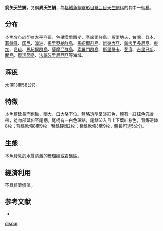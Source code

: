 {{Speciesbox
| name = 箭矢天竺鯛
| status = NE
| genus = Apogon
| species = dispar
| authority = Fraser & Randall, 1976
| synonyms = 
}}
'''箭矢天竺鯛'''，又稱'''異天竺鯛'''，為[[輻鰭魚綱|輻鰭魚綱]][[鱸形目|鱸形目]][[鱸亞目|鱸亞目]][[天竺鯛科|天竺鯛科]]的其中一個[[種|種]]。

==分布==
本魚分布於[[印度|印度]][[太平洋|太平洋]]區，包括[[模里西斯|模里西斯]]、[[塞席爾群島|塞席爾群島]]、[[馬爾地夫|馬爾地夫]]、[[台灣|台灣]]、[[日本|日本]]、[[菲律賓|菲律賓]]、[[印尼|印尼]]、[[澳洲|澳洲]]、[[馬里亞納群島|馬里亞納群島]]、[[馬紹爾群島|馬紹爾群島]]、[[新幾內亞|新幾內亞]]、[[新喀里多尼亞|新喀里多尼亞]]、[[東加|東加]]、[[帛琉|帛琉]]、[[馬紹爾群島|馬紹爾群島]]、[[薩摩亞群島|薩摩亞群島]]、[[索羅門群島|索羅門群島]]、[[斯里蘭卡|斯里蘭卡]]、[[斐濟|斐濟]]、[[吉里巴斯|吉里巴斯]]、[[關島|關島]]、[[復活節島|復活節島]]、[[法屬波里尼西亞|法屬波里尼西亞]]等海域。

==深度==
水深18至58公尺。

==特徵==
本魚體延長而側扁，眼大，口大略下位。體略透明呈淡紅色，體有一紅棕色的縱帶，從吻部延伸至尾柄，尾柄有一白色斑點，尾鰭凹入且上下葉紅棕色，背鰭硬棘8枚；背鰭軟條8至9枚；臀鰭硬棘2枚；臀鰭軟條8至9枚，體長可達5公分。

==生態==
本魚棲息於水質清澈的[[珊瑚礁|珊瑚礁]]或岩礁區。

==經濟利用==
不具經濟價值。

==参考文献==
*{{FishBase_species|genus=Apogon|species=dispar|year=2011|month=12}}
{{Taxonbar|from=Q1078284}}

[[Category:天竺鯛屬|dispar]]